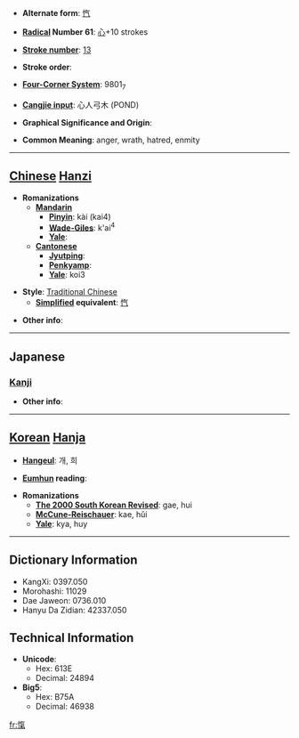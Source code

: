 * '''Alternate form''': [[忾]]

* '''[[Wiktionary:Chinese radical index| Radical]] Number 61''': [[Wiktionary:Chinese radical index 心|心]]+10 strokes

* '''[[Wiktionary:Chinese total strokes index|Stroke number]]''': [[Wiktionary:Chinese total strokes index 13|13]]

* '''Stroke order''': 

* '''[[Wiktionary:Chinese four corner index|Four-Corner System]]''': 9801<sub>7</sub>

* '''[[Wiktionary:Chinese Cangjie index|Cangjie input]]''': 心人弓木 (POND)

* '''Graphical Significance and Origin''': 

* '''Common Meaning''': anger, wrath, hatred, enmity

----

== [[Chinese]] [[Hanzi]] ==

* '''Romanizations'''
** '''[[Mandarin]]'''
*** '''[[Pinyin]]''': kài (kai4)
*** '''[[Wade-Giles]]''': k'ai<sup>4</sup>
*** '''[[Yale]]''': 
** '''[[Cantonese]]'''
*** '''[[Jyutping]]''':
*** '''[[Penkyamp]]''': 
*** '''[[Yale]]''': koi3

* '''Style''': [[Traditional Chinese]] 
** '''[[Simplified Chinese|Simplified]] equivalent''': [[忾]]

* '''Other info''': 

----

==Japanese==
===[[Kanji]]===
{{kanji|on readings=[[き]] (ki), [[がい]] (gai), [[きつ]] (kitsu)
|kun readings=[[ためいき]] (tameiki)
}}

* '''Other info''':  

----

== [[Korean]] [[Hanja]] ==

* '''[[Hangeul]]''': 개, 희

* '''[[Eumhun]] reading''': 

* '''Romanizations'''
** '''[[The 2000 South Korean Revised Romanization|The 2000 South Korean Revised]]''': gae, hui
** '''[[McCune-Reischauer]]''': kae, hŭi
** '''[[Yale]]''': kya, huy

----

== Dictionary Information ==

* KangXi: 0397.050
* Morohashi: 11029
* Dae Jaweon: 0736.010
* Hanyu Da Zidian: 42337.050

== Technical Information ==

* '''Unicode''':
** Hex: 613E
** Decimal: 24894
* '''Big5''':
** Hex: B75A
** Decimal: 46938

[[fr:愾]]